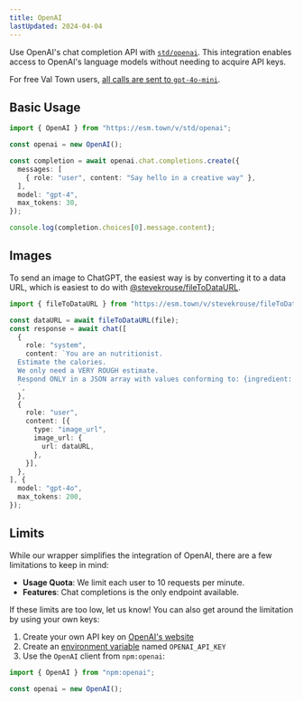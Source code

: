 ```yaml
---
title: OpenAI
lastUpdated: 2024-04-04
---
```


Use OpenAI's chat completion API with [`std/openai`](https://www.val.town/v/std/openai). This integration enables access to OpenAI's language models without needing to acquire API keys.

For free Val Town users, [all calls are sent to `gpt-4o-mini`](https://www.val.town/v/std/openaiproxy?v=12#L85).

## Basic Usage

```ts title="Example" val
import { OpenAI } from "https://esm.town/v/std/openai";

const openai = new OpenAI();

const completion = await openai.chat.completions.create({
  messages: [
    { role: "user", content: "Say hello in a creative way" },
  ],
  model: "gpt-4",
  max_tokens: 30,
});

console.log(completion.choices[0].message.content);
```

## Images

To send an image to ChatGPT, the easiest way is by converting it to a 
data URL, which is easiest to do with [@stevekrouse/fileToDataURL](https://www.val.town/v/stevekrouse/fileToDataURL).

```ts title="Image Example" val
import { fileToDataURL } from "https://esm.town/v/stevekrouse/fileToDataURL";

const dataURL = await fileToDataURL(file);
const response = await chat([
  {
    role: "system",
    content: `You are an nutritionist. 
  Estimate the calories.
  We only need a VERY ROUGH estimate.
  Respond ONLY in a JSON array with values conforming to: {ingredient: string, calories: number}
  `,
  },
  {
    role: "user",
    content: [{
      type: "image_url",
      image_url: {
        url: dataURL,
      },
    }],
  },
], {
  model: "gpt-4o",
  max_tokens: 200,
});
```

## Limits

While our wrapper simplifies the integration of OpenAI, there are a few limitations to keep in mind:

- **Usage Quota**: We limit each user to 10 requests per minute.
- **Features**: Chat completions is the only endpoint available.

If these limits are too low, let us know! You can also get around the limitation by using your own keys:

1. Create your own API key on [OpenAI's website](https://platform.openai.com/api-keys)
2. Create an [environment variable](https://www.val.town/settings/environment-variables?adding=true) named `OPENAI_API_KEY`
3. Use the `OpenAI` client from `npm:openai`:

```ts title="Example" val
import { OpenAI } from "npm:openai";

const openai = new OpenAI();
```
